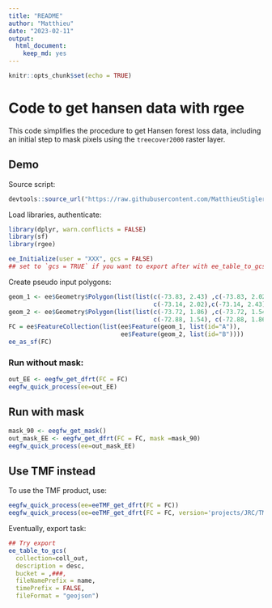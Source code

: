 ```yaml
---
title: "README"
author: "Matthieu"
date: "2023-02-11"
output:
  html_document:
    keep_md: yes
---
```


```r
knitr::opts_chunk$set(echo = TRUE)
```

# Code to get hansen data with rgee

This code simplifies the procedure to get Hansen forest loss data, including an initial step to mask pixels using the `treecover2000` raster layer. 

## Demo

Source script:

```r
devtools::source_url("https://raw.githubusercontent.com/MatthieuStigler/Misc/master/spatial/rgee/rgee_hansen_forest/eegfw_get_hansen.R")
```

Load libraries, authenticate:

```r
library(dplyr, warn.conflicts = FALSE)
library(sf)
library(rgee)

ee_Initialize(user = "XXX", gcs = FALSE)
## set to `gcs = TRUE` if you want to export after with ee_table_to_gcs()
```

Create pseudo input polygons:

```r
geom_1 <- ee$Geometry$Polygon(list(list(c(-73.83, 2.43) ,c(-73.83, 2.02),
                                        c(-73.14, 2.02),c(-73.14, 2.43))))
geom_2 <- ee$Geometry$Polygon(list(list(c(-73.72, 1.86) ,c(-73.72, 1.54),
                                        c(-72.88, 1.54), c(-72.88, 1.86))))
FC = ee$FeatureCollection(list(ee$Feature(geom_1, list(id="A")),
                               ee$Feature(geom_2, list(id="B"))))
ee_as_sf(FC)
```



### Run without mask:

```r
out_EE <- eegfw_get_dfrt(FC = FC)
eegfw_quick_process(ee=out_EE)
```

## Run with mask

```r
mask_90 <- eegfw_get_mask()
out_mask_EE <- eegfw_get_dfrt(FC = FC, mask =mask_90)
eegfw_quick_process(ee=out_mask_EE)
```


## Use TMF instead

To use the TMF product, use:

```r

eegfw_quick_process(ee=eeTMF_get_dfrt(FC = FC))
eegfw_quick_process(ee=eeTMF_get_dfrt(FC = FC, version='projects/JRC/TMF/v1_2021/DeforestationYear'))
```


Eventually, export task:

```r
## Try export
ee_table_to_gcs(
  collection=coll_out,
  description = desc,
  bucket = ,###,
  fileNamePrefix = name,
  timePrefix = FALSE,
  fileFormat = "geojson")
```

